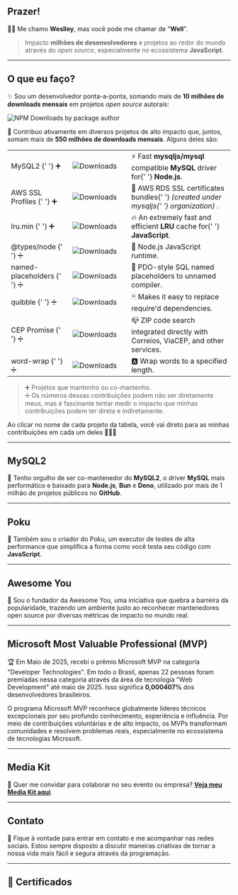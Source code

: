 
## Prazer!

👋🏻 Me chamo **Weslley**, mas você pode me chamar de "**Well**".

> Impacto **milhões de desenvolvedores** e projetos ao redor do mundo através do _open source_, especialmente no ecossistema **JavaScript**.

---

## O que eu faço?

✨ Sou um desenvolvedor ponta-a-ponta, somando mais de **10 milhões de downloads mensais** em projetos _open source_ autorais:

<Link to='https://www.npmjs.com/~weslley.io'>
  <img
    loading='eager'
    src='https://img.shields.io/badge/dynamic/json?url=https%3A%2F%2Fwellwelwel.github.io%2Fwellwelwel%2Fstats.json&query=%24.downloadsPerMonth.label&style=flat-square&logo=npm&logoColor=white&label=My%20NPM%20packages%20have%20been%20downloaded&color=6c5ce7'
    alt='NPM Downloads by package author'
  />
</Link>

🚀 Contribuo ativamente em diversos projetos de alto impacto que, juntos, somam mais de **550 milhões de downloads mensais**. Alguns deles são:

<div className='container'>
  <table>
    <tbody>
      <tr>
        <td>
          <Link to='https://github.com/sidorares/node-mysql2/pulls?q=is:merged+author:wellwelwel'>
            MySQL2
          </Link>{' '}
          ➕
        </td>
        <td width='117'>
          <Link to='https://www.npmjs.com/package/mysql2'>
            <img
              loading='lazy'
              src='https://img.shields.io/npm/dm/mysql2.svg?style=flat-square&color=6c5ce7&label=&logo=npm&logoColor=white'
              alt='Downloads'
            />
          </Link>
        </td>
        <td>
          ⚡️ Fast <b>mysqljs/mysql</b> compatible <b>MySQL</b> driver for{' '}
          <b>Node.js</b>.
        </td>
      </tr>
      <tr>
        <td>
          <Link to='https://github.com/mysqljs/aws-ssl-profiles/pulls?q=is:merged+author:wellwelwel'>
            AWS SSL Profiles
          </Link>{' '}
          ➕
        </td>
        <td>
          <Link to='https://www.npmjs.com/package/aws-ssl-profiles'>
            <img
              loading='lazy'
              src='https://img.shields.io/npm/dm/aws-ssl-profiles.svg?style=flat-square&color=6c5ce7&label=&logo=npm&logoColor=white'
              alt='Downloads'
            />
          </Link>
        </td>
        <td>
          📜 AWS RDS SSL certificates bundles{' '}
          <i>
            (created under <Link to='https://github.com/mysqljs'>mysqljs</Link>{' '}
            organization)
          </i>
          .
        </td>
      </tr>
      <tr>
        <td>
          <Link to='https://github.com/wellwelwel/lru.min/pulls?q=is:merged+author:wellwelwel'>
            lru.min
          </Link>{' '}
          ➕
        </td>
        <td>
          <Link to='https://www.npmjs.com/package/lru.min'>
            <img
              loading='lazy'
              src='https://img.shields.io/npm/dm/lru.min.svg?style=flat-square&color=6c5ce7&label=&logo=npm&logoColor=white'
              alt='Downloads'
            />
          </Link>
        </td>
        <td>
          🔥 An extremely fast and efficient <b>LRU</b> cache for{' '}
          <b>JavaScript</b>.
        </td>
      </tr>
      <tr>
        <td>
          <Link to='https://github.com/DefinitelyTyped/DefinitelyTyped/pulls?q=is:merged+author:wellwelwel'>
            @types/node
          </Link>{' '}
          ➗
        </td>
        <td>
          <Link to='https://www.npmjs.com/package/@types/node'>
            <img
              loading='lazy'
              src='https://img.shields.io/npm/dm/@types/node.svg?style=flat-square&color=6c5ce7&label=&logo=npm&logoColor=white'
              alt='Downloads'
            />
          </Link>
        </td>
        <td>🐢 Node.js JavaScript runtime.</td>
      </tr>
      <tr>
        <td>
          <Link to='https://github.com/mysqljs/named-placeholders/pulls?q=is:merged+author:wellwelwel'>
            named-placeholders
          </Link>{' '}
          ➗
        </td>
        <td>
          <Link to='https://www.npmjs.com/package/named-placeholders'>
            <img
              loading='lazy'
              src='https://img.shields.io/npm/dm/named-placeholders.svg?style=flat-square&color=6c5ce7&label=&logo=npm&logoColor=white'
              alt='Downloads'
            />
          </Link>
        </td>
        <td>🐬 PDO-style SQL named placeholders to unnamed compiler.</td>
      </tr>
      <tr>
        <td>
          <Link to='https://github.com/testdouble/quibble/pulls?q=is:merged+author:wellwelwel'>
            quibble
          </Link>{' '}
          ➗
        </td>
        <td>
          <Link to='https://www.npmjs.com/package/quibble'>
            <img
              loading='lazy'
              src='https://img.shields.io/npm/dm/quibble.svg?style=flat-square&color=6c5ce7&label=&logo=npm&logoColor=white'
              alt='Downloads'
            />
          </Link>
        </td>
        <td>🃏 Makes it easy to replace require'd dependencies.</td>
      </tr>
      <tr>
        <td>
          <Link to='https://github.com/BrasilAPI/cep-promise/pulls?q=is:merged+author:wellwelwel'>
            CEP Promise
          </Link>{' '}
          ➗
        </td>
        <td>
          <Link to='https://www.npmjs.com/package/cep-promise'>
            <img
              loading='lazy'
              src='https://img.shields.io/npm/dm/cep-promise.svg?style=flat-square&color=6c5ce7&label=&logo=npm&logoColor=white'
              alt='Downloads'
            />
          </Link>
        </td>
        <td>
          📪 ZIP code search integrated directly with Correios, ViaCEP, and
          other services.
        </td>
      </tr>
      <tr>
        <td>
          <Link to='https://github.com/aashutoshrathi/word-wrap/pulls?q=is:merged+author:wellwelwel'>
            word-wrap
          </Link>{' '}
          ➗
        </td>
        <td>
          <Link to='https://www.npmjs.com/package/@aashutoshrathi/word-wrap'>
            <img
              loading='lazy'
              src='https://img.shields.io/npm/dm/@aashutoshrathi/word-wrap.svg?style=flat-square&color=6c5ce7&label=&logo=npm&logoColor=white'
              alt='Downloads'
            />
          </Link>
        </td>
        <td>🅰 Wrap words to a specified length.</td>
      </tr>
    </tbody>
  </table>
</div>

> ➕ Projetos que mantenho ou co-mantenho.<br />
> ➗ Os números dessas contribuições podem não ser diretamente meus, mas é fascinante tentar medir o impacto que minhas contribuições podem ter direta e indiretamente.

<Admonition type='tip'>
  Ao clicar no nome de cada projeto da tabela, você vai direto para as minhas
  contribuições em cada um deles 👨🏻‍💻
</Admonition>

---

## MySQL2

🐬 Tenho orgulho de ser co-mantenedor do **MySQL2**, o driver **MySQL** mais performático e baixado para **Node.js**, **Bun** e **Deno**, utilizado por <Link to='https://github.com/sidorares/node-mysql2/network/dependents'>mais de 1 milhão de projetos públicos</Link> no **GitHub**.

---

## Poku

🐷 Também sou o criador do <Link to='https://github.com/wellwelwel/poku'>Poku</Link>, um executor de testes de alta performance que simplifica a forma como você testa seu código com **JavaScript**.

---

## Awesome You

🐜 Sou o fundador da <Link to='https://awesomeyou.io/'>Awesome You</Link>, uma iniciativa que quebra a barreira da popularidade, trazendo um ambiente justo ao reconhecer mantenedores open source por diversas métricas de impacto no mundo real.

---

## Microsoft Most Valuable Professional (MVP)

🏆 Em Maio de 2025, recebi o prêmio <Link to='https://mvp.microsoft.com/en-US/faq?section=mvp#mvp-program-information-0'>Microsoft MVP</Link> na categoria "Developer Technologies". Em todo o Brasil, apenas 22 pessoas foram premiadas nessa categoria através da área de tecnologia "Web Development" até maio de 2025. Isso significa <strong>0,000407%</strong> dos <Link to="https://oglobo.globo.com/economia/tecnologia/noticia/2024/11/01/brasil-tem-3a-maior-comunidade-de-programadores-em-plataforma-fora-dos-eua-alta-foi-de-27percent-em-1-ano.ghtml">desenvolvedores brasileiros</Link>.

O programa Microsoft MVP reconhece globalmente líderes técnicos excepcionais por seu profundo conhecimento, experiência e influência. Por meio de contribuições voluntárias e de alto impacto, os MVPs transformam comunidades e resolvem problemas reais, especialmente no ecossistema de tecnologias Microsoft.

---

## Media Kit

🎉 Quer me convidar para colaborar no seu evento ou empresa? [**Veja meu Media Kit aqui**](/mediakit).

---

## Contato

🤝 Fique à vontade para entrar em contato e me acompanhar nas redes sociais. Estou sempre disposto a discutir maneiras criativas de tornar a nossa vida mais fácil e segura através da programação.

---

## 🏅 Certificados

<Credly badgeId='36aeaad9-6187-47a2-8107-d52a90a565d4' />
